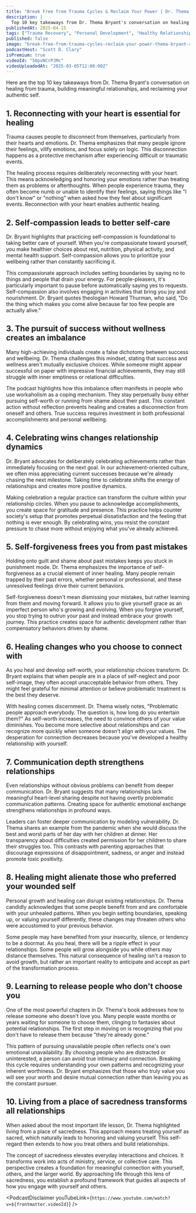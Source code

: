 ```yaml
---
title: "Break Free from Trauma Cycles & Reclaim Your Power | Dr. Thema Bryant - Renowned Psychologist"
description: |
  Top 10 key takeaways from Dr. Thema Bryant's conversation on healing from trauma, building meaningful relationships, and reclaiming your authentic self.
publishedAt: 2025-04-15
tags: ["Trauma Recovery", "Personal Development", "Healthy Relationships"]
published: false
image: "break-free-from-trauma-cycles-reclaim-your-power-thema-bryant-renowned-psychologist.jpg"
podcastHost: "Scott D. Clary"
isPremium: true
videoId: "50pvNCrPJMc"
videoUploadedAt: "2025-03-05T12:00:00Z"
---
```



<PodcastSummaryPageLayout frontmatter={frontmatter}>

Here are the top 10 key takeaways from Dr. Thema Bryant's conversation on healing from trauma, building meaningful relationships, and reclaiming your authentic self.

## 1. Reconnecting with your heart is essential for healing

Trauma causes people to disconnect from themselves, particularly from their hearts and emotions. Dr. Thema emphasizes that many people ignore their feelings, vilify emotions, and focus solely on logic. This disconnection happens as a protective mechanism after experiencing difficult or traumatic events.

The healing process requires deliberately reconnecting with your heart. This means acknowledging and honoring your emotions rather than treating them as problems or afterthoughts. When people experience trauma, they often become numb or unable to identify their feelings, saying things like "I don't know" or "nothing" when asked how they feel about significant events. Reconnection with your heart enables authentic healing.

## 2. Self-compassion leads to better self-care

Dr. Bryant highlights that practicing self-compassion is foundational to taking better care of yourself. When you're compassionate toward yourself, you make healthier choices about rest, nutrition, physical activity, and mental health support. Self-compassion allows you to prioritize your wellbeing rather than constantly sacrificing it.

This compassionate approach includes setting boundaries by saying no to things and people that drain your energy. For people-pleasers, it's particularly important to pause before automatically saying yes to requests. Self-compassion also involves engaging in activities that bring you joy and nourishment. Dr. Bryant quotes theologian Howard Thurman, who said, "Do the thing which makes you come alive because far too few people are actually alive."

## 3. The pursuit of success without wellness creates an imbalance

Many high-achieving individuals create a false dichotomy between success and wellbeing. Dr. Thema challenges this mindset, stating that success and wellness aren't mutually exclusive choices. While someone might appear successful on paper with impressive financial achievements, they may still struggle with inner emptiness or relational difficulties.

The podcast highlights how this imbalance often manifests in people who use workaholism as a coping mechanism. They stay perpetually busy either pursuing self-worth or running from shame about their past. This constant action without reflection prevents healing and creates a disconnection from oneself and others. True success requires investment in both professional accomplishments and personal wellbeing.

## 4. Celebrating wins changes relationship dynamics

Dr. Bryant advocates for deliberately celebrating achievements rather than immediately focusing on the next goal. In our achievement-oriented culture, we often miss appreciating current successes because we're already chasing the next milestone. Taking time to celebrate shifts the energy of relationships and creates more positive dynamics.

Making celebration a regular practice can transform the culture within your relationship circles. When you pause to acknowledge accomplishments, you create space for gratitude and presence. This practice helps counter society's setup that promotes perpetual dissatisfaction and the feeling that nothing is ever enough. By celebrating wins, you resist the constant pressure to chase more without enjoying what you've already achieved.

## 5. Self-forgiveness frees you from past mistakes

Holding onto guilt and shame about past mistakes keeps you stuck in punishment mode. Dr. Thema emphasizes the importance of self-forgiveness as a crucial element of inner healing. Many people remain trapped by their past errors, whether personal or professional, and these unresolved feelings drive their current behaviors.

Self-forgiveness doesn't mean dismissing your mistakes, but rather learning from them and moving forward. It allows you to give yourself grace as an imperfect person who's growing and evolving. When you forgive yourself, you stop trying to outrun your past and instead embrace your growth journey. This practice creates space for authentic development rather than compensatory behaviors driven by shame.

## 6. Healing changes who you choose to connect with

As you heal and develop self-worth, your relationship choices transform. Dr. Bryant explains that when people are in a place of self-neglect and poor self-image, they often accept unacceptable behavior from others. They might feel grateful for minimal attention or believe problematic treatment is the best they deserve.

With healing comes discernment. Dr. Thema wisely notes, "Problematic people approach everybody. The question is, how long do you entertain them?" As self-worth increases, the need to convince others of your value diminishes. You become more selective about relationships and can recognize more quickly when someone doesn't align with your values. The desperation for connection decreases because you've developed a healthy relationship with yourself.

## 7. Communication depth strengthens relationships

Even relationships without obvious problems can benefit from deeper communication. Dr. Bryant suggests that many relationships lack meaningful heart-level sharing despite not having overtly problematic communication patterns. Creating space for authentic emotional exchange strengthens relationships in profound ways.

Leaders can foster deeper communication by modeling vulnerability. Dr. Thema shares an example from the pandemic when she would discuss the best and worst parts of her day with her children at dinner. Her transparency about difficulties created permission for her children to share their struggles too. This contrasts with parenting approaches that discourage expressions of disappointment, sadness, or anger and instead promote toxic positivity.

## 8. Healing might alienate those who preferred your wounded self

Personal growth and healing can disrupt existing relationships. Dr. Thema candidly acknowledges that some people benefit from and are comfortable with your unhealed patterns. When you begin setting boundaries, speaking up, or valuing yourself differently, these changes may threaten others who were accustomed to your previous behavior.

Some people may have benefited from your insecurity, silence, or tendency to be a doormat. As you heal, there will be a ripple effect in your relationships. Some people will grow alongside you while others may distance themselves. This natural consequence of healing isn't a reason to avoid growth, but rather an important reality to anticipate and accept as part of the transformation process.

## 9. Learning to release people who don't choose you

One of the most powerful chapters in Dr. Thema's book addresses how to release someone who doesn't love you. Many people waste months or years waiting for someone to choose them, clinging to fantasies about potential relationships. The first step in moving on is recognizing that you don't have to release them because "they're already gone."

This pattern of pursuing unavailable people often reflects one's own emotional unavailability. By choosing people who are distracted or uninterested, a person can avoid true intimacy and connection. Breaking this cycle requires understanding your own patterns and recognizing your inherent worthiness. Dr. Bryant emphasizes that those who truly value you will see your worth and desire mutual connection rather than leaving you as the constant pursuer.

## 10. Living from a place of sacredness transforms all relationships

When asked about the most important life lesson, Dr. Thema highlighted living from a place of sacredness. This approach means treating yourself as sacred, which naturally leads to honoring and valuing yourself. This self-regard then extends to how you treat others and build relationships.

The concept of sacredness elevates everyday interactions and choices. It transforms work into acts of ministry, service, or collective care. This perspective creates a foundation for meaningful connection with yourself, others, and the larger world. By approaching life through this lens of sacredness, you establish a profound framework that guides all aspects of how you engage with yourself and others.

<PodcastDisclaimer
  youTubeLink={`https://www.youtube.com/watch?v=${frontmatter.videoId}`}
/>

</PodcastSummaryPageLayout>
